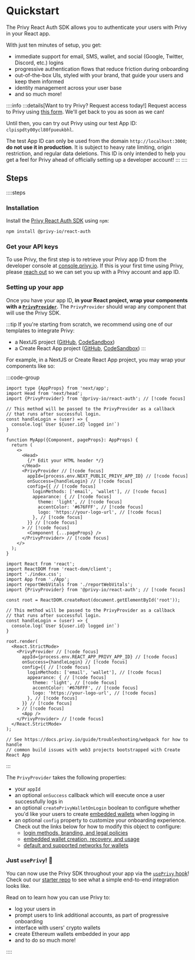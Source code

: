 # Quickstart

The Privy React Auth SDK allows you to authenticate your users with Privy in your React app.

With just ten minutes of setup, you get:

- immediate support for email, SMS, wallet, and social (Google, Twitter, Discord, etc.) logins
- progressive authentication flows that reduce friction during onboarding
- out-of-the-box UIs, styled with your brand, that guide your users and keep them informed
- identity management across your user base
- and so much more!

::::info
:::details[Want to try Privy? Request access today!]
Request access to Privy using [this form](). We'll get back to you as soon as we can!

Until then, you can try out Privy using our test App ID: `clpispdty00ycl80fpueukbhl`.

The test App ID can only be used from the domain `http://localhost:3000`; **do not use it in production**. It is subject to heavy rate limiting, origin restriction, and regular data deletions. This ID is only intended to help you get a feel for Privy ahead of officially setting up a developer account!
:::
::::

## Steps

::::steps
### Installation

Install the [Privy React Auth SDK]() using `npm`:

```bash [Terminal]
npm install @privy-io/react-auth
```

### Get your API keys

To use Privy, the first step is to retrieve your Privy app ID from the developer console at [console.privy.io](). If this is your first time using Privy, please [reach out]() so we can set you up with a Privy account and app ID.

### Setting up your app

Once you have your app ID, **in your React project, wrap your components with a [`PrivyProvider`]()**. The `PrivyProvider` should wrap any component that will use the Privy SDK.

:::tip
If you're starting from scratch, we recommend using one of our templates to integrate Privy:

- a NextJS project ([GitHub](), [CodeSandbox]())
- a Create React App project ([GitHub](), [CodeSandbox]())
:::

For example, in a NextJS or Create React App project, you may wrap your components like so:

:::code-group

```tsx [Next.js (_app.tsx)]
import type {AppProps} from 'next/app';
import Head from 'next/head';
import {PrivyProvider} from '@privy-io/react-auth'; // [!code focus]

// This method will be passed to the PrivyProvider as a callback
// that runs after successful login.
const handleLogin = (user) => {
  console.log(`User ${user.id} logged in!`)
}

function MyApp({Component, pageProps}: AppProps) {
  return (
    <>
      <Head>
        {/* Edit your HTML header */}
      </Head>
      <PrivyProvider // [!code focus]
        appId={process.env.NEXT_PUBLIC_PRIVY_APP_ID} // [!code focus]
        onSuccess={handleLogin} // [!code focus]
        config={{ // [!code focus]
          loginMethods: ['email', 'wallet'], // [!code focus]
          appearance: { // [!code focus]
            theme: 'light', // [!code focus]
            accentColor: '#676FFF', // [!code focus]
            logo: 'https://your-logo-url', // [!code focus]
          }, // [!code focus]
        }} // [!code focus]
      > // [!code focus]
        <Component {...pageProps} />
      </PrivyProvider> // [!code focus]
    </>
  );
}
```

```tsx [Create React App (index.tsx)]
import React from 'react';
import ReactDOM from 'react-dom/client';
import './index.css';
import App from './App';
import reportWebVitals from './reportWebVitals';
import {PrivyProvider} from '@privy-io/react-auth'; // [!code focus]

const root = ReactDOM.createRoot(document.getElementById('root'));

// This method will be passed to the PrivyProvider as a callback
// that runs after successful login.
const handleLogin = (user) => {
  console.log(`User ${user.id} logged in!`)
}

root.render(
  <React.StrictMode>
    <PrivyProvider // [!code focus]
      appId={process.env.REACT_APP_PRIVY_APP_ID} // [!code focus]
      onSuccess={handleLogin} // [!code focus]
      config={{ // [!code focus]
        loginMethods: ['email', 'wallet'], // [!code focus]
        appearance: { // [!code focus]
          theme: 'light', // [!code focus]
          accentColor: '#676FFF', // [!code focus]
          logo: 'https://your-logo-url', // [!code focus]
        }, // [!code focus]
      }} // [!code focus]
    > // [!code focus]
      <App />
    </PrivyProvider> // [!code focus]
  </React.StrictMode>
);

// See https://docs.privy.io/guide/troubleshooting/webpack for how to handle
// common build issues with web3 projects bootstrapped with Create React App
```

:::

The `PrivyProvider` takes the following properties:

- your `appId`
- an optional `onSuccess` callback which will execute once a user successfully logs in
- an optional `createPrivyWalletOnLogin` boolean to configure whether you'd like your users to create [embedded wallets]() when logging in
- an optional `config` property to customize your onboarding experience. Check out the links below for how to modify this object to configure:
    - [login methods, branding, and legal policies]()
    - [embedded wallet creation, recovery, and usage]()
    - [default and supported networks for wallets]()

### Just `usePrivy`! 🎉

You can now use the Privy SDK throughout your app via the [`usePrivy` hook]()! Check out our [starter repo]() to see what a simple end-to-end integration looks like.

Read on to learn how you can use Privy to:

- log your users in
- prompt users to link additional accounts, as part of progressive onboarding
- interface with users' crypto wallets
- create Ethereum wallets embedded in your app
- and to do so much more!

::::


